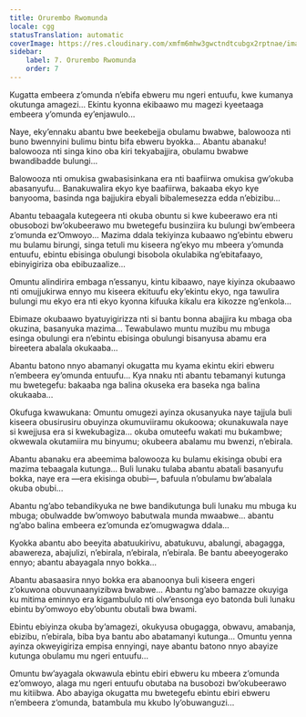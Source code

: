 ```yaml
---
title: Orurembo Rwomunda
locale: cgg
statusTranslation: automatic
coverImage: https://res.cloudinary.com/xmfm6mhw3gwctndtcubgx2rptnae/image/upload/v1740468922/small_cover_tratado_de_psicologia_revolucionaria_a4c0dca4e0.webp
sidebar:
    label: 7. Orurembo Rwomunda
    order: 7
---
```

Kugatta embeera z’omunda n’ebifa ebweru mu ngeri entuufu, kwe kumanya okutunga amagezi... Ekintu kyonna ekibaawo mu magezi kyeetaaga embeera y’omunda ey’enjawulo...

Naye, eky’ennaku abantu bwe beekebejja obulamu bwabwe, balowooza nti buno bwennyini bulimu bintu bifa ebweru byokka... Abantu abanaku! balowooza nti singa kino oba kiri tekyabajjira, obulamu bwabwe bwandibadde bulungi...

Balowooza nti omukisa gwabasisinkana era nti baafiirwa omukisa gw’okuba abasanyufu... Banakuwalira ekyo kye baafiirwa, bakaaba ekyo kye banyooma, basinda nga bajjukira ebyali bibalemesezza edda n’ebizibu...

Abantu tebaagala kutegeera nti okuba obuntu si kwe kubeerawo era nti obusobozi bw’okubeerawo mu bwetegefu businziira ku bulungi bw’embeera z’omunda ez’Omwoyo... Mazima ddala tekiyinza kubaawo ng’ebintu ebweru mu bulamu birungi, singa tetuli mu kiseera ng’ekyo mu mbeera y’omunda entuufu, ebintu ebisinga obulungi bisobola okulabika ng’ebitafaayo, ebinyigiriza oba ebibuzaalize...

Omuntu alindirira embaga n’essanyu, kintu kibaawo, naye kiyinza okubaawo nti omujjukirwa ennyo mu kiseera ekituufu eky’ekintu ekyo, nga tawulira bulungi mu ekyo era nti ekyo kyonna kifuuka kikalu era kikozze ng’enkola...

Ebimaze okubaawo byatuyigirizza nti si bantu bonna abajjira ku mbaga oba okuzina, basanyuka mazima... Tewabulawo muntu muzibu mu mbuga esinga obulungi era n’ebintu ebisinga obulungi bisanyusa abamu era bireetera abalala okukaaba...

Abantu batono nnyo abamanyi okugatta mu kyama ekintu ekiri ebweru n’embeera ey’omunda entuufu... Kya nnaku nti abantu tebamanyi kutunga mu bwetegefu: bakaaba nga balina okuseka era baseka nga balina okukaaba...

Okufuga kwawukana: Omuntu omugezi ayinza okusanyuka naye tajjula buli kiseera obusirusiru obuyinza okumuviiramu okukoowa; okunakuwala naye si kwejjusa era si kwekubagiza... okuba omuteefu wakati mu bukambwe; okwewala okutamiira mu binyumu; okubeera abalamu mu bwenzi, n’ebirala.

Abantu abanaku era abeemima balowooza ku bulamu ekisinga obubi era mazima tebaagala kutunga... Buli lunaku tulaba abantu abatali basanyufu bokka, naye era —era ekisinga obubi—, bafuula n’obulamu bw’abalala okuba obubi...

Abantu ng’abo tebandikyuka ne bwe bandikutunga buli lunaku mu mbuga ku mbuga; obulwadde bw’omwoyo babutwala munda mwaabwe... abantu ng’abo balina embeera ez’omunda ez’omugwagwa ddala...

Kyokka abantu abo beeyita abatuukirivu, abatukuvu, abalungi, abagagga, abawereza, abajulizi, n’ebirala, n’ebirala, n’ebirala. Be bantu abeeyogerako ennyo; abantu abayagala nnyo bokka...

Abantu abasaasira nnyo bokka era abanoonya buli kiseera engeri z’okuwona obuvunaanyizibwa bwabwe... Abantu ng’abo bamazze okuyiga ku mitima eminnyo era kigambululo nti olw’ensonga eyo batonda buli lunaku ebintu by’omwoyo eby’obuntu obutali bwa bwami.

Ebintu ebiyinza okuba by’amagezi, okukyusa obugagga, obwavu, amabanja, ebizibu, n’ebirala, biba bya bantu abo abatamanyi kutunga... Omuntu yenna ayinza okweyigiriza empisa ennyingi, naye abantu batono nnyo abayize kutunga obulamu mu ngeri entuufu...

Omuntu bw’ayagala okwawula ebintu ebiri ebweru ku mbeera z’omunda ez’omwoyo, alaga mu ngeri entuufu obutaba na busobozi bw’okubeerawo mu kitiibwa. Abo abayiga okugatta mu bwetegefu ebintu ebiri ebweru n’embeera z’omunda, batambula mu kkubo ly’obuwanguzi...

